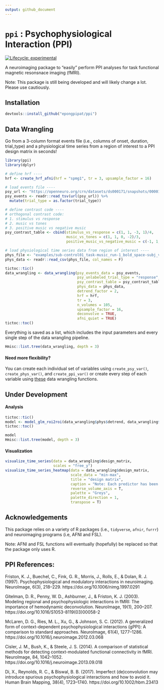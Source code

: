 ```yaml
---
output: github_document
---
```


# `ppi` : Psychophysiological Interaction (PPI)

<!-- badges: start -->
[![Lifecycle: experimental](https://img.shields.io/badge/lifecycle-experimental-orange.svg)](https://www.tidyverse.org/lifecycle/#experimental)
<!-- badges: end -->

A neuroimaging package to "easily" perform PPI analyses for task functional magnetic resonsnace imaging (fMRI).

Note: This package is still being developed and will likely change a lot. Please use cautiously.

## Installation
```r
devtools::install_github("epongpipat/ppi")
```

## Data Wrangling

Go from a 3-column format events file (i.e., columns of onset, duration, trial_type) and a physiological time series from a region of interest to a PPI design matrix in seconds!

```r
library(ppi)
library(dplyr)

# define hrf ----
hrf <- create_hrf_afni(hrf = "spmg1", tr = 3, upsample_factor = 16)

# load events file ----
psy_url <- "https://openneuro.org/crn/datasets/ds000171/snapshots/00001/files/sub-control01:func:sub-control01_task-music_run-1_events.tsv"
psy_events <- readr::read_tsv(url(psy_url)) %>%
  mutate(trial_type = as.factor(trial_type))

# define contrast code ----
# orthogonal contrast code:
# 1. stimulus vs response
# 2. music vs tones
# 3. positive music vs negative music
psy_contrast_table <- cbind(stimulus_vs_response = c(1, 1, -3, 1)/4,
                            music_vs_tones = c(1, 1, 0, -2)/3,
                            positive_music_vs_negative_music = c(-1, 1, 0, 0)/2)

# load physiological time series data from region of interest ----
phys_file <- "examples/sub-control01_task-music_run-1_bold_space-subj_vox-32-24-38.csv"
phys_data <- readr::read_csv(phys_file, col_names = F)

tictoc::tic()
data_wrangling <- data_wrangling(psy_events_data = psy_events, 
                                 psy_unlabeled_trial_type = "response", 
                                 psy_contrast_table = psy_contrast_table, 
                                 phys_data = phys_data, 
                                 detrend_factor = 2,
                                 hrf = hrf, 
                                 tr = 3, 
                                 n_volumes = 105, 
                                 upsample_factor = 16, 
                                 deconvolve = TRUE,
                                 afni_quiet = TRUE)
tictoc::toc()
```

Everything is saved as a list, which includes the input parameters and every single step of the data wrangling pipeline.

```r
Hmisc::list.tree(data_wrangling, depth = 3)
```

#### Need more flexibility?

You can create each individual set of variables using `create_psy_var()`, `create_phys_var()`, and `create_ppi_var()` or create every step of each variable using [these](https://ekarinpongpipat.com/ppi/reference/index.html#section-data-wrangling) data wrangling functions.

## Under Development

#### Analysis 
```r
tictoc::tic()
model <- model_glm_roi2roi(data_wrangling$phys$detrend, data_wrangling$design_matrix)
tictoc::toc()

model
Hmisc::list.tree(model, depth = 3)
```

#### Visualization

```r
visualize_time_series(data = data_wrangling$design_matrix, 
                      scales = "free_y")
visualize_time_series_heatmap(data = data_wrangling$design_matrix, 
                              scale_data = "min-max",
                              title = "design matrix",
                              caption = "Note: Each predictor has been scaled to min-max.",
                              reverse_volume_axis = T,
                              palette = "Greys", 
                              palette_direction = 1,
                              transpose = T)
```

## Acknowledgements
This package relies on a variety of R packages (i.e., `tidyverse`, `afnir`, `furrr`) and neuroimaging programs (i.e, AFNI and FSL).

Note: AFNI and FSL functions will eventually (hopefully) be replaced so that the package only uses R.

## PPI References:

Friston, K. J., Buechel, C., Fink, G. R., Morris, J., Rolls, E., & Dolan, R. J. (1997). Psychophysiological and modulatory interactions in neuroimaging. NeuroImage, 6(3), 218–229. https://doi.org/10.1006/nimg.1997.0291

Gitelman, D. R., Penny, W. D., Ashburner, J., & Friston, K. J. (2003). Modeling regional and psychophysiologic interactions in fMRI: The importance of hemodynamic deconvolution. NeuroImage, 19(1), 200–207. https://doi.org/10.1016/S1053-8119(03)00058-2

McLaren, D. G., Ries, M. L., Xu, G., & Johnson, S. C. (2012). A generalized form of context-dependent psychophysiological interactions (gPPI): A comparison to standard approaches. NeuroImage, 61(4), 1277–1286. https://doi.org/10.1016/j.neuroimage.2012.03.068

Cisler, J. M., Bush, K., & Steele, J. S. (2014). A comparison of statistical methods for detecting context-modulated functional connectivity in fMRI. NeuroImage, 84, 1042–1052. https://doi.org/10.1016/j.neuroimage.2013.09.018

Di, X., Reynolds, R. C., & Biswal, B. B. (2017). Imperfect (de)convolution may introduce spurious psychophysiological interactions and how to avoid it. Human Brain Mapping, 38(4), 1723–1740. https://doi.org/10.1002/hbm.23413
